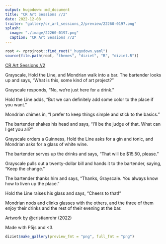 ```yaml
---
output: hugodown::md_document
title: "CR Art Sessions //2"
date: 2022-12-08
trailer: "gallery/cr_art_sessions_2/preview/22260-0197.png"
splash:
  image: "./image/22260-0197.png"
  caption: "CR Art Sessions //2"
---
```


```r
root <- rprojroot::find_root("_hugodown.yaml")
source(file.path(root, "themes", "diziet", "R", "diziet.R"))
```

<div>
[CR Art Sessions //2](https://www.fxhash.xyz/generative/22260)

Grayscale, Hold the Line, and Mondrian walk into a bar. The bartender looks up and says, "What is this, some kind of art project?"

Grayscale responds, "No, we're just here for a drink."

Hold the Line adds, "But we can definitely add some color to the place if you want."

Mondrian chimes in, "I prefer to keep things simple and stick to the basics."

The bartender shakes his head and says, "I'll be the judge of that. What can I get you all?"

Grayscale orders a Guinness, Hold the Line asks for a gin and tonic, and Mondrian asks for a glass of white wine.

The bartender serves up the drinks and says, "That will be $15.50, please."

Grayscale pulls out a twenty-dollar bill and hands it to the bartender, saying, "Keep the change."

The bartender thanks him and says, "Thanks, Grayscale. You always know how to liven up the place."

Hold the Line raises his glass and says, "Cheers to that!"

Mondrian nods and clinks glasses with the others, and the three of them enjoy their drinks and the rest of their evening at the bar.


Artwork by @cristianrohr (2022)

Made with P5js and <3.
</div>

```r
diziet$make_gallery(preview_fmt = "png", full_fmt = "png")
```
